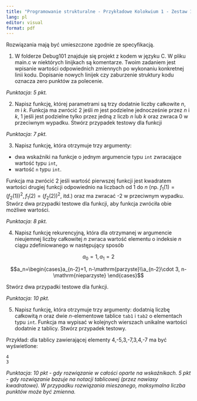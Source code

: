 ```yaml
---
title: "Programowanie strukturalne - Przykładowe Kolokwium 1 - Zestaw 101"
lang: pl
editor: visual
format: pdf
---
```


Rozwiązania mają być umieszczone zgodnie ze specyfikacją.

1. W folderze Debug101 znajduje się projekt z kodem w języku C.
W pliku main.c w niektórych linijkach są komentarze. 
Twoim zadaniem jest wpisanie wartości odpowiednich zmiennych po wykonaniu konkretnej linii kodu. Dopisanie nowych linijek czy zaburzenie struktury kodu oznacza zero punktów za polecenie.

*Punktacja: 5 pkt.*

2. Napisz funkcję, której parametrami są trzy dodatnie liczby całkowite $n$, $m$ i $k$. Funkcja ma zwrócić 2 jeśli $m$ jest podzielne jednocześnie przez $n$ i $k$, 1 jeśli jest podzielne tylko przez jedną z liczb $n$ lub $k$ oraz zwraca 0 w przeciwnym wypadku. Stwórz przypadek testowy dla funkcji
 
*Punktacja: 7 pkt.*

3. Napisz funkcję, która otrzymuje trzy argumenty:

* dwa wskaźniki na funkcje o jednym argumencie typu `int` zwracające wartość typu `int`,
* wartość `n` typu `int`.

Funkcja ma zwrócić 2 jeśli wartość pierwszej funkcji jest kwadratem wartości drugiej funkcji odpowiednio na liczbach od 1 do $n$ (np. $f_1(1)=(f_2(1))^2, f_1(2)=(f_2(2))^2$, itd.) oraz ma zwracać -2 w przeciwnym wypadku. Stwórz dwa przypadki testowe dla funkcji, aby funkcja zwróciła obie możliwe wartości.


*Punktacja: 8 pkt.*

4. Napisz funkcję rekurencyjną, która dla otrzymanej w argumencie nieujemnej liczby całkowitej $n$ zwraca
wartość elementu o indeksie $n$ ciągu zdefiniowanego w następujący sposób

$$a_0=1, a_1=2$$

$$a_n=\begin{cases}a_{n-2}+1, n-\mathrm{parzyste}\\a_{n-2}\cdot 3, n-\mathrm{nieparzyste} \end{cases}$$


Stwórz dwa przypadki testowe dla funkcji.




*Punktacja: 10 pkt.*

5. Napisz funkcję, która otrzymuje trzy argumenty: dodatnią liczbę całkowitą $n$ oraz dwie $n$-elementowe tablice `tab1` i `tab2` o elementach typu `int`. Funkcja ma wypisać w kolejnych wierszach unikalne wartości dodatnie z tablicy. Stwórz przypadek testowy.

Przykład: dla tablicy zawierającej elementy 4,-5,3,-7,3,4,-7 ma być wyświetlone:

```
4
3
```

*Punktacja: 10 pkt - gdy rozwiązanie w całości oparte na wskaźnikach. 5 pkt - gdy rozwiązanie bazuje na notacji tablicowej (przez nawiasy kwadratowe). W przypadku rozwiązania mieszanego, maksymalna liczba punktów może być zmienna.*
